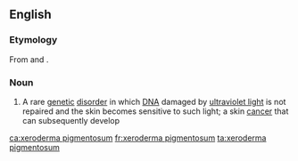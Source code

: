 ==English==

===Etymology===
From {{etyl|grc|en}} {{m|grc|ξηρός||dry}} {{m|grc|δέρμα||skin}} and {{etyl|la|en}} {{m|la|pigmentōsus||pigmented, stained}}.

===Noun===
{{wikipedia}}
{{en-noun|head=[[xeroderma]] [[pigmentosum]]|-}}

# {{lb|en|medicine}} A rare [[genetic]] [[disorder]] in which [[DNA]] damaged by [[ultraviolet light]] is not repaired and the skin becomes sensitive to such light; a skin [[cancer]] that can subsequently develop

[[ca:xeroderma pigmentosum]]
[[fr:xeroderma pigmentosum]]
[[ta:xeroderma pigmentosum]]